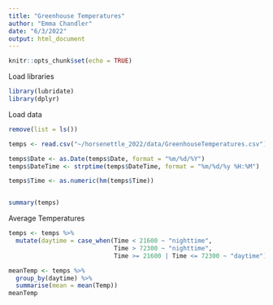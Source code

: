 ```yaml
---
title: "Greenhouse Temperatures"
author: "Emma Chandler"
date: "6/3/2022"
output: html_document
---
```


```r
knitr::opts_chunk$set(echo = TRUE)
```


Load libraries 
```r
library(lubridate)
library(dplyr)
```


Load data 
```r
remove(list = ls())

temps <- read.csv("~/horsenettle_2022/data/GreenhouseTemperatures.csv")

temps$Date <- as.Date(temps$Date, format = "%m/%d/%Y")
temps$DateTime <- strptime(temps$DateTime, format = "%m/%d/%y %H:%M")

temps$Time <- as.numeric(hm(temps$Time))


summary(temps)
```


Average Temperatures
```r

temps <- temps %>% 
  mutate(daytime = case_when(Time < 21600 ~ "nighttime",
                             Time > 72300 ~ "nighttime",
                             Time >= 21600 | Time <= 72300 ~ "daytime"))

meanTemp <- temps %>% 
  group_by(daytime) %>% 
  summarise(mean = mean(Temp))
meanTemp

```

